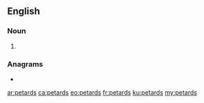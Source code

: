 ==English==

===Noun===
{{head|en|noun plural form}}

# {{plural of|petard|lang=en}}

===Anagrams===
* {{l|en|departs}}

[[ar:petards]]
[[ca:petards]]
[[eo:petards]]
[[fr:petards]]
[[ku:petards]]
[[my:petards]]